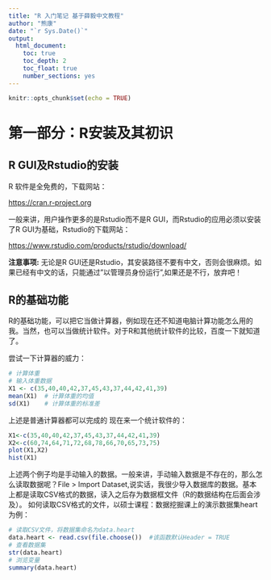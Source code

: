 ```yaml
---
title: "R 入门笔记 基于薛毅中文教程"
author: "熊康"
date: "`r Sys.Date()`"
output: 
  html_document:
    toc: true
    toc_depth: 2
    toc_float: true
    number_sections: yes
---
```


```r
knitr::opts_chunk$set(echo = TRUE)
```

#  第一部分：R安装及其初识
##  R GUI及Rstudio的安装
R 软件是全免费的，下载网站：

[https://cran.r-project.org](https://cran.r-project.org)

一般来讲，用户操作更多的是Rstudio而不是R GUI，而Rstudio的应用必须以安装了R GUI为基础，Rstudio的下载网站：

[https://www.rstudio.com/products/rstudio/download/](https://www.rstudio.com/products/rstudio/download/)

**注意事项:**
无论是R GUI还是Rstudio，其安装路径不要有中文，否则会很麻烦。如果已经有中文的话，只能通过"以管理员身份运行",如果还是不行，放弃吧！

##  R的基础功能
R的基础功能，可以把它当做计算器，例如现在还不知道电脑计算功能怎么用的我。当然，也可以当做统计软件。对于R和其他统计软件的比较，百度一下就知道了。

尝试一下计算器的威力：
```r
# 计算体重
# 输入体重数据
X1 <- c(35,40,40,42,37,45,43,37,44,42,41,39)
mean(X1)  # 计算体重的均值
sd(X1)    # 计算体重的标准差
```

上述是普通计算器都可以完成的
现在来一个统计软件的：
```r
X1<-c(35,40,40,42,37,45,43,37,44,42,41,39)
X2<-c(60,74,64,71,72,68,78,66,70,65,73,75)
plot(X1,X2)
hist(X1)
```

上述两个例子均是手动输入的数据。一般来讲，手动输入数据是不存在的，那么怎么读取数据呢？File > Import Dataset,说实话，我很少导入数据库的数据。基本上都是读取CSV格式的数据，读入之后存为数据框文件（R的数据结构在后面会涉及）。
如何读取CSV格式的文件，以硕士课程：数据挖掘课上的演示数据集heart为例：
```r
# 读取CSV文件，将数据集命名为data.heart
data.heart <- read.csv(file.choose())  #该函数默认Header = TRUE 
# 查看数据集
str(data.heart)
# 浏览变量
summary(data.heart)
```
